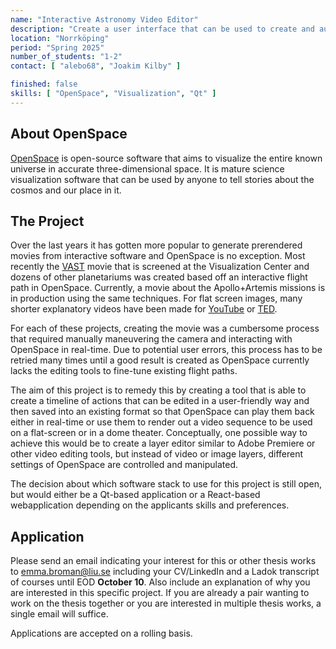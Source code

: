 ```yaml
---
name: "Interactive Astronomy Video Editor"
description: "Create a user interface that can be used to create and author interactions and flight path to be used in movie production from OpenSpace"
location: "Norrköping"
period: "Spring 2025"
number_of_students: "1-2"
contact: [ "alebo68", "Joakim Kilby" ]

finished: false
skills: [ "OpenSpace", "Visualization", "Qt" ]
---
```


## About OpenSpace
[OpenSpace](https://openspaceproject.com) is open-source software that aims to visualize the entire known universe in accurate three-dimensional space.  It is mature science visualization software that can be used by anyone to tell stories about the cosmos and our place in it.

## The Project
Over the last years it has gotten more popular to generate prerendered movies from interactive software and OpenSpace is no exception. Most recently the [VAST](https://visualiseringscenter.se/en/show/stort/) movie that is screened at the Visualization Center and dozens of other planetariums was created based off an interactive flight path in OpenSpace. Currently, a movie about the Apollo+Artemis missions is in production using the same techniques. For flat screen images, many shorter explanatory videos have been made for [YouTube](https://www.youtube.com/watch?v=E8rel2-kLJA&t=370s) or [TED](https://www.ted.com/talks/juna_kollmeier_the_most_detailed_map_of_galaxies_black_holes_and_stars_ever_made?subtitle=en).

For each of these projects, creating the movie was a cumbersome process that required manually maneuvering the camera and interacting with OpenSpace in real-time. Due to potential user errors, this process has to be retried many times until a good result is created as OpenSpace currently lacks the editing tools to fine-tune existing flight paths.

The aim of this project is to remedy this by creating a tool that is able to create a timeline of actions that can be edited in a user-friendly way and then saved into an existing format so that OpenSpace can play them back either in real-time or use them to render out a video sequence to be used on a flat-screen or in a dome theater. Conceptually, one possible way to achieve this would be to create a layer editor similar to Adobe Premiere or other video editing tools, but instead of video or image layers, different settings of OpenSpace are controlled and manipulated.

The decision about which software stack to use for this project is still open, but would either be a Qt-based application or a React-based webapplication depending on the applicants skills and preferences.


## Application
Please send an email indicating your interest for this or other thesis works to [emma.broman@liu.se](mailto:emma.broman@liu.se) including your CV/LinkedIn and a Ladok transcript of courses until EOD **October 10**.
Also include an explanation of why you are interested in this specific project. If you are already a pair wanting to work on the thesis together or you are interested in multiple thesis works, a single email will suffice.

Applications are accepted on a rolling basis.

